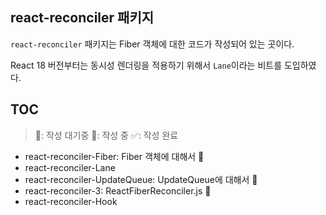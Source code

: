 
## react-reconciler 패키지

`react-reconciler` 패키지는 Fiber 객체에 대한 코드가 작성되어 있는 곳이다.

React 18 버전부터는 동시성 렌더링을 적용하기 위해서 `Lane`이라는 비트를 도입하였다.

## TOC

> 👀: 작성 대기중
> 📝: 작성 중
> ✅: 작성 완료

- react-reconciler-Fiber: Fiber 객체에 대해서 📝
- react-reconciler-Lane
- react-reconciler-UpdateQueue: UpdateQueue에 대해서 📝
- react-reconciler-3: ReactFiberReconciler.js 📝
- react-reconciler-Hook
